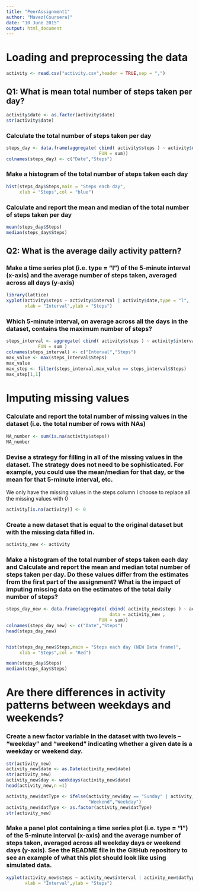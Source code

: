```yaml
---
title: "PeerAssignment1"
author: "Mavez(Coursera)"
date: "10 June 2015"
output: html_document
---
```


# Loading and preprocessing the data

```r
activity <- read.csv("activity.csv",header = TRUE,sep = ",")
```

## Q1: What is mean total number of steps taken per day?

```r
activity$date <- as.factor(activity$date)
str(activity$date)
```

### Calculate the total number of steps taken per day
```r
steps_day <- data.frame(aggregate( cbind( activity$steps ) ~ activity$date , data = activity ,
                                   FUN = sum))
colnames(steps_day) <- c("Date","Steps") 
```

### Make a histogram of the total number of steps taken each day
```r
hist(steps_day$Steps,main = "Steps each day",
     xlab = "Steps",col = "blue")
```

### Calculate and report the mean and median of the total number of steps taken per day

```r
mean(steps_day$Steps)
median(steps_day$Steps)
```


## Q2: What is the average daily activity pattern?

### Make a time series plot (i.e. type = "l") of the 5-minute interval (x-axis) and the average number of steps taken, averaged across all days (y-axis)

```r
library(lattice)
xyplot(activity$steps ~ activity$interval | activity$date,type = "l",
       xlab = "Interval",ylab = "Steps")
```

### Which 5-minute interval, on average across all the days in the dataset, contains the maximum number of steps?

```r
steps_interval <- aggregate( cbind( activity$steps ) ~ activity$interval, data = activity ,
            FUN = sum )
colnames(steps_interval) <- c("Interval","Steps") 
max_value <- max(steps_interval$Steps)
max_value
max_step <- filter(steps_interval,max_value == steps_interval$Steps)
max_step[1,1]
```


# Imputing missing values

### Calculate and report the total number of missing values in the dataset (i.e. the total number of rows with NAs)

```r
NA_number <- sum(is.na(activity$steps))
NA_number
```


### Devise a strategy for filling in all of the missing values in the dataset. The strategy does not need to be sophisticated. For example, you could use the mean/median for that day, or the mean for that 5-minute interval, etc.

We only have the missing values in the steps column I choose to replace all the missing values with 0


```r
activity[is.na(activity)] <- 0
```


### Create a new dataset that is equal to the original dataset but with the missing data filled in.

```r
activity_new <- activity
```

### Make a histogram of the total number of steps taken each day and Calculate and report the mean and median total number of steps taken per day. Do these values differ from the estimates from the first part of the assignment? What is the impact of imputing missing data on the estimates of the total daily number of steps?

```r
steps_day_new <- data.frame(aggregate( cbind( activity_new$steps ) ~ activity_new$date ,
                                       data = activity_new ,
                                   FUN = sum))
colnames(steps_day_new) <- c("Date","Steps") 
head(steps_day_new)


hist(steps_day_new$Steps,main = "Steps each day (NEW Data frame)",
     xlab = "Steps",col = "Red")

mean(steps_day$Steps)
median(steps_day$Steps)
```


# Are there differences in activity patterns between weekdays and weekends?

### Create a new factor variable in the dataset with two levels – “weekday” and “weekend” indicating whether a given date is a weekday or weekend day.

```r
str(activity_new)
activity_new$date <- as.Date(activity_new$date)
str(activity_new)
activity_new$day <- weekdays(activity_new$date)
head(activity_new,n =1)

activity_new$datType <- ifelse(activity_new$day == "Sunday" | activity_new$day == "Saturday",
                               "Weekend","Weekday")
activity_new$datType <- as.factor(activity_new$datType)
str(activity_new)
```

### Make a panel plot containing a time series plot (i.e. type = "l") of the 5-minute interval (x-axis) and the average number of steps taken, averaged across all weekday days or weekend days (y-axis). See the README file in the GitHub repository to see an example of what this plot should look like using simulated data.

```r
xyplot(activity_new$steps ~ activity_new$interval | activity_new$datType,type = "l",
       xlab = "Interval",ylab = "Steps")
```














